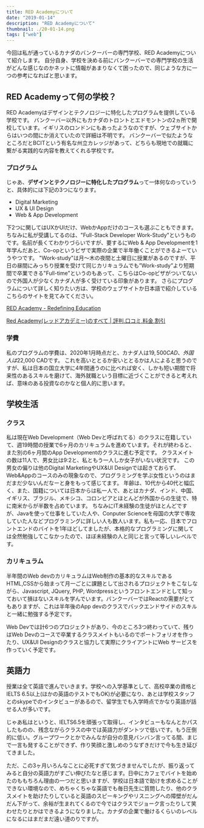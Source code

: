 ```yaml
---
title: RED Academyについて
date: "2019-01-14"
description: "RED Academyについて"
thumbnail: ./20-01-14.png
tags: ["web"]
---
```


今回は私が通っているカナダのバンクーバーの専門学校、RED Academyについて紹介します。
自分自身、学校を決める前にバンクーバーでの専門学校の生活がどんな感じなのかネットに情報があまりなくて困ったので、同じような方に一つの参考になればと思います。

## RED Academyって何の学校？

RED Academyはデザインとテクノロジーに特化したプログラムを提供している学校です。
バンクーバー以外にもカナダのトロントとエドモントンの2ヵ所で開校しています。イギリスのロンドンにもあったようなのですが、ウェブサイトからはいつの間にか消えていたので詳細は不明です。
バンクーバーで似たようなところだとBCITという有名な州立カレッジがあって、どちらも現地での就職に繋がる実践的な内容を教えてくれる学校です。

### プログラム

じゃあ、**デザインとテクノロジーに特化したプログラム**って一体何なのっていうと、具体的には下記の3つになります。

- Digital Marketing
- UX & UI Design
- Web & App Development

下2つに関してはUXかUIだけ、WebかAppだけのコースも選ぶこともできます。
ちなみに私が受講してるのは、"Full-Stack Developer Work-Study"というものです。名前が長くてわかりづらいですが、要するにWeb & App Developmentを1年学んだあと、Co-opというビザで実際の企業で半年働くことができるよーていうやつです。
"Work-study"は月〜木の夜間と土曜日に授業があるのですが、平日の昼間にみっちり授業を受けて同じカリキュラムでも”Work-study”より短期間で卒業できる"Full-time"というのもあって、こちらはCo-opビザがついてないので外国人が少なくカナダ人が多く受けている印象があります。
さらにプログラムについて詳しく知りたい方は、学校のウェブサイトか日本語で紹介しているこちらのサイトを見てみてください。

[RED Academy - Redefining Education](https://redacademy.com/)

[Red Academy(レッドアカデミー)のすべて | 評判,口コミ,料金,割引](https://canada-school.com/school/redacademy/)

### 学費

私のプログラムの学費は、2020年1月時点だと、カナダ人は$19,500 CAD、外国人は$22,000 CADです。
これを高いととるか安いととるかは人によると思うのですが、私は日本の国立大学に4年間通うのに比べれば安く、しかも短い期間で将来性のあるスキルを磨けて、海外就職という目標に近づくことができると考えれば、意味のある投資なのかなと個人的に思います。

## 学校生活

### クラス

私は現在Web Development（Web Devと呼ばれてる）のクラスに在籍していて、週19時間の授業で6ヶ月のカリキュラムを進めています。それが終わると、また別の6ヶ月間のApp Developmentのクラスに進む予定です。
クラスメイトの数は11人で、男女比は9:2と、私ともう一人しか女子がいない状況です。
この男女の偏りは他のDigital MarketingやUX&UI Designでは起きておらず、Web&Appのコースのみの現象なので、プログラミングを学ぶ女性というのはまだまだ少ないんだなーと身をもって感じてます。
年齢は、10代から40代と幅広く、また、国籍については日本からは私一人で、あとはカナダ、インド、中国、イギリス、ブラジル、メキシコ、コロンビアとほとんどが外国からの生徒で、特に南米からが半数を占めています。
ちなみにIT未経験の生徒がほとんどですが、Javaを使って仕事をしていた人や、Conputer Scienceを母国の大学で専攻していた人などプログラミングに詳しい人も数人います。私も一応、日本でフロントエンドのバイトを1年ほどしてましたが、本格的なプログラミングに関しては全然勉強してこなかったので、ほぼ未経験の人と同じと言って等しいレベルです。

### カリキュラム

半年間のWeb devのカリキュラムはWeb制作の基本的なスキルであるHTML,CSSから始まって月一ごとに課題として出されるプロジェクトをこなしながら、Javascript, JQuery, PHP, Wordpressというフロントエンドとして知っておいて損はないスキルを学んでいます。バンクーバーではReactの需要がとてもありますが、これは半年後のApp devのクラスでバックエンドサイドのスキルと一緒に勉強する予定です。

Web Devでは計6つのプロジェクトがあり、今のところ3つ終わっていて、残りはWeb Devのコースで卒業するクラスメイトもいるのでポートフォリオを作ったり、UX&UI Designのクラスと協力して実際にクライアントにWeb サービスを作っていく予定です。

## 英語力

授業は全て英語で進んでいきます。学校への入学基準として、高校卒業の資格とIELTS 6.5以上(ほかの英語のテストでもOK)が必要になり、あとは学校スタッフとのskypeでのインタビューがあるので、留学生でも入学時点でかなり英語が話せる人が多いです。

じゃあ私はというと、IELTS6.5を頑張って取得し、インタビューもなんとかパスしたものの、残念ながらクラスの中では英語力がダントツで低いです。もう圧倒的に低い。グループワークとかでみんなが自分の意見バンバン言ってる間、まじで一言も発することができず、作り笑顔と激しめのうなずきだけで今も生き延びてきました。

ただ、この3ヶ月いろんなことに必死すぎて気づきませんでしたが、振り返ってみると自分の英語力がすごい伸びたなと感じます。日中にカフェでバイトを始めたのももちろん理由の一つだと思いますが、学校は日本語で助けを求めることができない環境なので、めちゃくちゃな英語でも毎日先生に質問したり、他のクラスメイトを助けたりしていると英語のスピーキングやリスニングへの障壁がだんだん下がって、余裕が生まれてくるので今ではクラスでジョーク言ったりして笑わせたりとかはできるようになりました。カナダの企業で働けるくらいのレベルになるにはまだまだ遠い道のりですが。